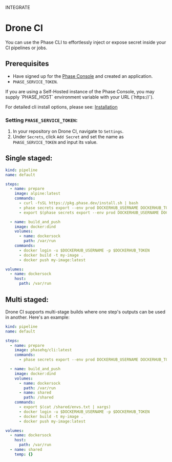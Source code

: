 

<Tag variant="small">INTEGRATE</Tag>

# Drone CI

You can use the Phase CLI to effortlessly inject or expose secret inside your CI pipelines or jobs.

## Prerequisites

- Have signed up for the [Phase Console](https://console.phase.dev) and created an application.
- `PHASE_SERVICE_TOKEN`.

<Note>
  If you are using a Self-Hosted instance of the Phase Console, you may supply
  `PHASE_HOST` environment variable with your URL (`https://<HOST>`).
</Note>

For detailed cli install options, please see: [Installation](/cli/install)

### Setting `PHASE_SERVICE_TOKEN`:

1. In your repository on Drone CI, navigate to `Settings`.
2. Under `Secrets`, click `Add Secret` and set the name as `PHASE_SERVICE_TOKEN` and input its value.

## Single staged:

```yaml
kind: pipeline
name: default

steps:
  - name: prepare
    image: alpine:latest
    commands:
      - curl -fsSL https://pkg.phase.dev/install.sh | bash
      - phase secrets export --env prod DOCKERHUB_USERNAME DOCKERHUB_TOKEN
      - export $(phase secrets export --env prod DOCKERHUB_USERNAME DOCKERHUB_TOKEN | xargs)

  - name: build_and_push
    image: docker:dind
    volumes:
      - name: dockersock
        path: /var/run
    commands:
      - docker login -u $DOCKERHUB_USERNAME -p $DOCKERHUB_TOKEN
      - docker build -t my-image .
      - docker push my-image:latest

volumes:
  - name: dockersock
    host:
      path: /var/run
```

## Multi staged:

Drone CI supports multi-stage builds where one step's outputs can be used in another. Here's an example:

```yaml
kind: pipeline
name: default

steps:
  - name: prepare
    image: phasehq/cli:latest
    commands:
      - phase secrets export --env prod DOCKERHUB_USERNAME DOCKERHUB_TOKEN > /shared/envs.txt

  - name: build_and_push
    image: docker:dind
    volumes:
      - name: dockersock
        path: /var/run
      - name: shared
        path: /shared
    commands:
      - export $(cat /shared/envs.txt | xargs)
      - docker login -u $DOCKERHUB_USERNAME -p $DOCKERHUB_TOKEN
      - docker build -t my-image .
      - docker push my-image:latest

volumes:
  - name: dockersock
    host:
      path: /var/run
  - name: shared
    temp: {}
```
